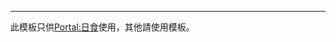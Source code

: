 {{Infobox solar eclipse/countdown|{{{1}}}|{{{2}}}|{{{3}}}|{{{4}}}|{{{5}}}|{{{6}}}|{{{7}}}|eventend=是次日食已經完結|eventstart=是次日食正在進行中|eventastart=是次日食即將開始}}<noinclude>
----
此模板只供[[Portal:日食]]使用，其他請使用模板{{tl|Infobox solar eclipse}}。</noinclude>